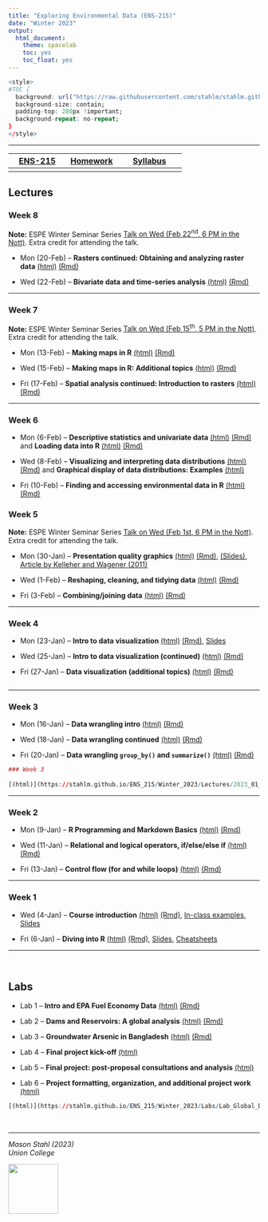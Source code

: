 ```yaml
---
title: "Exploring Environmental Data (ENS-215)"
date: "Winter 2023"
output:
  html_document:
    theme: spacelab
    toc: yes
    toc_float: yes
---
```




```r
<style>
#TOC {
  background: url("https://raw.githubusercontent.com/stahlm/stahlm.github.io/master/ENS_215/Winter_2023/Images/logo_ens_215.png");
  background-size: contain;
  padding-top: 280px !important;
  background-repeat: no-repeat;
}
</style>
```



<!-- Global site tag (gtag.js) - Google Analytics -->
<script async src="https://www.googletagmanager.com/gtag/js?id=UA-137229217-1"></script>
<script>
  window.dataLayer = window.dataLayer || [];
  function gtag(){dataLayer.push(arguments);}
  gtag('js', new Date());

  gtag('config', 'UA-137229217-1');
</script>

***


| [ENS-215](https://stahlm.github.io/ENS_215/Winter_2023/Home.html)  | [Homework](https://stahlm.github.io/ENS_215/Winter_2023/HW.html)  | [Syllabus](https://stahlm.github.io/ENS_215/Winter_2023/Syllabus.html)  |
|:-------:|:------:|:--------:|
|      |     |        |       |

## Lectures 

### Week 8  
**Note:** ESPE Winter Seminar Series [Talk on Wed (Feb 22^nd^, 6 PM in the Nott)](https://www.union.edu/espe/2023-winter-seminar-series).  Extra credit for attending the talk.  

+ Mon (20-Feb) -- **Rasters continued: Obtaining and analyzing raster data**
[(html)](https://stahlm.github.io/ENS_215/Winter_2023/Lectures/2023_02_20_raster_part_02.html) [(Rmd)](https://raw.githubusercontent.com/stahlm/stahlm.github.io/master/ENS_215/Winter_2023/Lectures/2023_02_20_raster_part_02.Rmd)  

+ Wed (22-Feb) -- **Bivariate data and time-series analysis**
[(html)](https://stahlm.github.io/ENS_215/Winter_2023/Lectures/2023_02_22_bivariate.html) [(Rmd)](https://raw.githubusercontent.com/stahlm/stahlm.github.io/master/ENS_215/Winter_2023/Lectures/2023_02_22_bivariate.Rmd)    


***

### Week 7  
**Note:** ESPE Winter Seminar Series [Talk on Wed (Feb 15^th^, 5 PM in the Nott)](https://www.union.edu/espe/2023-winter-seminar-series).  Extra credit for attending the talk.  

+ Mon (13-Feb) -- **Making maps in R**
[(html)](https://stahlm.github.io/ENS_215/Winter_2023/Lectures/2023_02_13.html) [(Rmd)](https://raw.githubusercontent.com/stahlm/stahlm.github.io/master/ENS_215/Winter_2023/Lectures/2023_02_13.Rmd)  

+ Wed (15-Feb) -- **Making maps in R: Additional topics**
[(html)](https://stahlm.github.io/ENS_215/Winter_2023/Lectures/2023_02_15.html) [(Rmd)](https://raw.githubusercontent.com/stahlm/stahlm.github.io/master/ENS_215/Winter_2023/Lectures/2023_02_15.Rmd)  

+ Fri (17-Feb) -- **Spatial analysis continued: Introduction to rasters**
[(html)](https://stahlm.github.io/ENS_215/Winter_2023/Lectures/2023_02_17_raster_part_01.html) [(Rmd)](https://raw.githubusercontent.com/stahlm/stahlm.github.io/master/ENS_215/Winter_2023/Lectures/2023_02_17_raster_part_01.Rmd)  


***

### Week 6
+ Mon (6-Feb)  -- **Descriptive statistics and univariate data** [(html)](https://stahlm.github.io/ENS_215/Winter_2023/Lectures/2023_02_06.html) [(Rmd)](https://raw.githubusercontent.com/stahlm/stahlm.github.io/master/ENS_215/Winter_2023/Lectures/2023_02_06.Rmd) and **Loading data into R** [(html)](https://stahlm.github.io/ENS_215/Winter_2023/Lectures/2023_02_06_load_data_into_R.html)  [(Rmd)](https://raw.githubusercontent.com/stahlm/stahlm.github.io/master/ENS_215/Winter_2023/Lectures/2023_02_06_load_data_into_R.Rmd)  

+ Wed (8-Feb) -- **Visualizing and interpreting data distributions** 
[(html)](https://stahlm.github.io/ENS_215/Winter_2023/Lectures/2023_02_08.html) [(Rmd)](https://raw.githubusercontent.com/stahlm/stahlm.github.io/master/ENS_215/Winter_2023/Lectures/2023_02_08.Rmd) and **Graphical display of data distributions: Examples** [(html)](https://stahlm.github.io/ENS_215/Winter_2023/Lectures/2023_02_08_distributions_examples.html)  

+ Fri (10-Feb) -- **Finding and accessing environmental data in R**
[(html)](https://stahlm.github.io/ENS_215/Winter_2023/Lectures/2023_data_access_packages.html) [(Rmd)](https://raw.githubusercontent.com/stahlm/stahlm.github.io/master/ENS_215/Winter_2023/Lectures/2023_data_access_packages.Rmd)  


### Week 5

**Note:** ESPE Winter Seminar Series [Talk on Wed (Feb 1st, 6 PM in the Nott)](https://www.union.edu/espe/2023-winter-seminar-series).  Extra credit for attending the talk.  

+ Mon (30-Jan) -- **Presentation quality graphics**
[(html)](https://stahlm.github.io/ENS_215/Winter_2023/Lectures/2023_01_30.html)  [(Rmd)](https://raw.githubusercontent.com/stahlm/stahlm.github.io/master/ENS_215/Winter_2023/Lectures/2023_01_30.Rmd), [(Slides)](https://stahlm.github.io/ENS_215/Documents/Data_vis_slides.pdf), [Article by Kelleher and Wagener (2011)](https://github.com/stahlm/stahlm.github.io/raw/master/ENS_215/Documents/ems2011%20kelleher%20and%20wagener.pdf)

+ Wed (1-Feb) -- **Reshaping, cleaning, and tidying data**
[(html)](https://stahlm.github.io/ENS_215/Winter_2023/Lectures/2023_02_01.html)  [(Rmd)](https://raw.githubusercontent.com/stahlm/stahlm.github.io/master/ENS_215/Winter_2023/Lectures/2023_02_01.Rmd)  

+ Fri (3-Feb) -- **Combining/joining data**
[(html)](https://stahlm.github.io/ENS_215/Winter_2023/Lectures/2023_02_03.html)  [(Rmd)](https://raw.githubusercontent.com/stahlm/stahlm.github.io/master/ENS_215/Winter_2023/Lectures/2023_02_03.Rmd)  

***

### Week 4
+ Mon (23-Jan) -- **Intro to data visualization** [(html)](https://stahlm.github.io/ENS_215/Winter_2023/Lectures/2023_01_23_Intro_data_viz.html) [(Rmd)](https://raw.githubusercontent.com/stahlm/stahlm.github.io/master/ENS_215/Winter_2023/Lectures/2023_01_23_Intro_data_viz.Rmd), [Slides](https://stahlm.github.io/ENS_215/Winter_2023/Lectures/2023_01_23_slides.html) 

+ Wed (25-Jan) -- **Intro to data visualization (continued)** [(html)](https://stahlm.github.io/ENS_215/Winter_2023/Lectures/2023_01_25_Intro_data_viz.html) [(Rmd)](https://raw.githubusercontent.com/stahlm/stahlm.github.io/master/ENS_215/Winter_2023/Lectures/2023_01_25_Intro_data_viz.Rmd) 

+ Fri (27-Jan) -- **Data visualization (additional topics)** [(html)](https://stahlm.github.io/ENS_215/Winter_2023/Lectures/2023_01_27_Data_viz.html) [(Rmd)](https://raw.githubusercontent.com/stahlm/stahlm.github.io/master/ENS_215/Winter_2023/Lectures/2023_01_27_Data_viz.Rmd) 



```r

```

***

### Week 3
+ Mon (16-Jan) -- **Data wrangling intro** [(html)](https://stahlm.github.io/ENS_215/Winter_2023/Lectures/2023_01_16_Data_manipulation.html) [(Rmd)](https://raw.githubusercontent.com/stahlm/stahlm.github.io/master/ENS_215/Winter_2023/Lectures/2023_01_16_Data_manipulation.Rmd)  

+ Wed (18-Jan) -- **Data wrangling continued** [(html)](https://stahlm.github.io/ENS_215/Winter_2023/Lectures/2023_01_18_Data_manipulation_cont.html) [(Rmd)](https://raw.githubusercontent.com/stahlm/stahlm.github.io/master/ENS_215/Winter_2023/Lectures/2023_01_18_Data_manipulation_cont.Rmd)  

+ Fri (20-Jan) -- **Data wrangling `group_by()` and `summarize()`** [(html)](https://stahlm.github.io/ENS_215/Winter_2023/Lectures/2023_01_20.html) [(Rmd)](https://raw.githubusercontent.com/stahlm/stahlm.github.io/master/ENS_215/Winter_2023/Lectures/2023_01_20.Rmd)  
  
```r
### Week 3
 
[(html)](https://stahlm.github.io/ENS_215/Winter_2023/Lectures/2023_01_16_Data_manipulation.html) [(Rmd)](https://raw.githubusercontent.com/stahlm/stahlm.github.io/master/ENS_215/Winter_2023/Lectures/2023_01_16_Data_manipulation.Rmd)  
```

***  


### Week 2
+ Mon (9-Jan) -- **R Programming and Markdown Basics** 
[(html)](https://stahlm.github.io/ENS_215/Winter_2023/Lectures/2023_01_09_R_basics.html) [(Rmd)](https://raw.githubusercontent.com/stahlm/stahlm.github.io/master/ENS_215/Winter_2023/Lectures/2023_01_09_R_basics.Rmd)  

+ Wed (11-Jan) -- **Relational and logical operators, if/else/else if** 
[(html)](https://stahlm.github.io/ENS_215/Winter_2023/Lectures/2023_01_11_R_basics_cont.html) [(Rmd)](https://raw.githubusercontent.com/stahlm/stahlm.github.io/master/ENS_215/Winter_2023/Lectures/2023_01_11_R_basics_cont.Rmd)  

+ Fri (13-Jan) -- **Control flow (for and while loops)** 
[(html)](https://stahlm.github.io/ENS_215/Winter_2023/Lectures/2023_01_13_R_basic_loops.html) [(Rmd)](https://raw.githubusercontent.com/stahlm/stahlm.github.io/master/ENS_215/Winter_2023/Lectures/2023_01_13_R_basic_loops.Rmd)  




*** 
 
### Week 1
+ Wed (4-Jan) -- **Course introduction** 
[(html)](https://stahlm.github.io/ENS_215/Winter_2023/Lectures/2023_01_04_L1.html) [(Rmd)](https://raw.githubusercontent.com/stahlm/stahlm.github.io/master/ENS_215/Winter_2023/Lectures/2023_01_04_L1.Rmd), [In-class examples](https://stahlm.github.io/ENS_215/Winter_2023/Lectures/2023_01_04_examples.html), [Slides](https://stahlm.github.io/ENS_215/Winter_2023/Lectures/2023_01_04_Slides.html)  

+ Fri (6-Jan) -- **Diving into R** [(html)](https://stahlm.github.io/ENS_215/Winter_2023/Lectures/2023_01_06_L1_diving_in.html) [(Rmd)](https://raw.githubusercontent.com/stahlm/stahlm.github.io/master/ENS_215/Winter_2023/Lectures/2023_01_06_L1_diving_in.Rmd), [Slides](https://stahlm.github.io/ENS_215/Winter_2023/Lectures/2023_01_06_Slides.html), [Cheatsheets](https://stahlm.github.io/ENS_215/Resources/Cheatsheets_all.pdf)  



***
<br/>

## Labs
+ Lab 1 -- **Intro and EPA Fuel Economy Data** [(html)](https://stahlm.github.io/ENS_215/Winter_2023/Labs/Lab_EPA_Fuel_Economy.html) [(Rmd)](https://raw.githubusercontent.com/stahlm/stahlm.github.io/master/ENS_215/Winter_2023/Labs/Lab_EPA_Fuel_Economy.Rmd)  

+ Lab 2 -- **Dams and Reservoirs: A global analysis** [(html)](https://stahlm.github.io/ENS_215/Winter_2023/Labs/Lab_Global_Dams.html) [(Rmd)](https://raw.githubusercontent.com/stahlm/stahlm.github.io/master/ENS_215/Winter_2023/Labs/Lab_Global_Dams.Rmd)    

+ Lab 3 -- **Groundwater Arsenic in Bangladesh** [(html)](https://stahlm.github.io/ENS_215/Winter_2023/Labs/Lab_Bangladesh_Arsenic.html) [(Rmd)](https://raw.githubusercontent.com/stahlm/stahlm.github.io/master/ENS_215/Winter_2023/Labs/Lab_Bangladesh_Arsenic.Rmd)      

+ Lab 4 -- **Final project kick-off** [(html)](https://stahlm.github.io/ENS_215/Winter_2023/Labs/Lab_Final_Project.html)  

+ Lab 5 -- **Final project: post-proposal consultations and analysis** [(html)](https://stahlm.github.io/ENS_215/Winter_2023/Labs/Lab_Final_Project_Second_Meeting.html)  

+ Lab 6 -- **Project formatting, organization, and additional project work** [(html)](https://stahlm.github.io/ENS_215/Winter_2023/Labs/RMarkdown_formatting_basics.html) 

```r
[(html)](https://stahlm.github.io/ENS_215/Winter_2023/Labs/Lab_Global_Dams.html) [(Rmd)](https://raw.githubusercontent.com/stahlm/stahlm.github.io/master/ENS_215/Winter_2023/Labs/Lab_Global_Dams.Rmd)  
```


<br/> 

***

_Mason Stahl (2023)_  
_Union College_ 

![](C:/Users/stahlm/Documents/Teaching_UnionCollege/Environmental_Data_Analysis/stahlm.github.io/ENS_215/Winter_2023/Images/logo_ens_215.png){width=100px}
